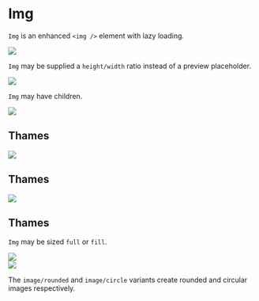 
<Meta title="Img" component={Img} />

# Img

`Img` is an enhanced `<img />` element with lazy loading.

<Preview>
  <Story name="img">
    <Img
      src="/static/thames.jpg"
      preview={thamesPreview}
    />
  </Story>
</Preview>

`Img` may be supplied a `height/width` ratio instead of a preview placeholder.

<Preview>
  <Story name="img ratio">
    <Img
      src="/static/thames.jpg"
      ratio={1080/1920}
    />
  </Story>
</Preview>

`Img` may have children.

<Preview>
  <Story name="img children">
    <div>
      <Img
        src="/static/thames.jpg"
        preview={thamesPreview}
      >
        <Container padded>
          <h2>Thames</h2>
        </Container>
      </Img>
      <Img
        className="dark"
        src="/static/thames.jpg"
        preview={thamesPreview}
      >
        <Container padded>
          <h2>Thames</h2>
        </Container>
      </Img>
      <Img
        className="light"
        src="/static/thames.jpg"
        preview={thamesPreview}
      >
        <Container padded>
          <h2>Thames</h2>
        </Container>
      </Img>
    </div>
  </Story>
</Preview>

`Img` may be sized `full` or `fill`.

<Preview>
  <Story name="img size">
    <div>
      <Img
        src="/static/thames.jpg"
        preview={thamesPreview}
        size="full"
      />
      <div style={{height: '256px'}}>
        <Img
          src="/static/thames.jpg"
          preview={thamesPreview}
          size="fill"
        />
      </div>
    </div>
  </Story>
</Preview>

The `image/rounded` and `image/circle` variants create rounded and circular
images respectively.

<Preview>
  <Story name="img variants">
    <div>
      <ImgRounded
        src="/static/thames.jpg"
        preview={thamesPreview}
      />
      <div style={{width: '256px', height: '256px'}}>
        <ImgCircle
          src="/static/thames.jpg"
          preview={thamesPreview}
          size="fill"
        />
      </div>
    </div>
  </Story>
</Preview>

